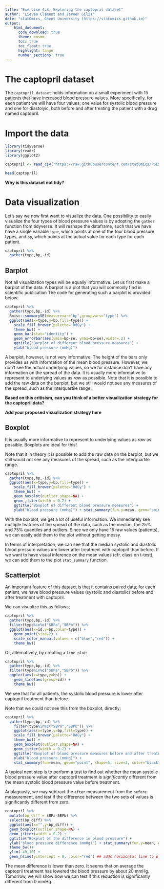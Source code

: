 ```yaml
---
title: "Exercise 4.3: Exploring the captopril dataset"
author: "Lieven Clement and Jeroen Gilis"
date: "statOmics, Ghent University (https://statomics.github.io)"
output:
    html_document:
      code_download: true
      theme: cosmo
      toc: true
      toc_float: true
      highlight: tango
      number_sections: true
---
```


# The captopril dataset

The `captopril dataset` holds information on a small experiment with
15 patients that have increased blood pressure values.
More specifically, for each patient we will have four values;
one value for systolic blood pressure and one for diastolyic,
both before and after treating the patient with a drug named captopril.

# Import the data

```r
library(tidyverse)
library(readr)
library(ggplot2)
```

```r
captopril <- read_csv("https://raw.githubusercontent.com/statOmics/PSLS21/data/captopril.txt")
```

```r
head(captopril)
```

**Why is this dataset not tidy?**

# Data visualization

Let's say we now first want to visualize the data.
One possibility to easily visualize the four types
of blood pressure values is by adopting the `gather`
function from tidyverse. It will reshape the dataframe,
such that we have have a single variable `type`, which
points at one of the four blood pressure types, and `bp`,
which points at the actual value for each type
for each patient.

```r
captopril %>%
  gather(type,bp,-id)
```

## Barplot

Not all visualization types will be equally informative.
Let us first make a barplot of the data. A barplot is a plot that you will
commonly find in scientific publication The code for generating such a barplot
is provided below:

```r
captopril %>%
  gather(type,bp,-id) %>%
  Rmisc::summarySE(measurevar="bp",groupvars="type") %>%
  ggplot(aes(x=type,y=bp,fill=type)) +
    scale_fill_brewer(palette="RdGy") +
    theme_bw() +
    geom_bar(stat="identity") +
    geom_errorbar(aes(ymin=bp-se, ymax=bp+se),width=.2) +
    ggtitle("Barplot of different blood pressure measures") +
    ylab("blood pressure (mmHg)")
```

A barplot, however, is not very informative. The height of the
bars only provides us with information of the mean blood pressure.
However, we don't see the actual underlying values, so we for
instance don't have any information on the spread of the data.
It is usually more informative to represent to underlying
values as _raw_ as possible. Note that it is possible to add the
raw data on the barplot, but we still would not see any measures
of the spread, such as the interquartile range.

**Based on this critisism, can you think of a better**
**visualization strategy for the captopril data?**

**Add your proposed visualization strategy here**

## Boxplot

It is usually more informative to represent to underlying
values as _raw_ as possible. Boxplots are ideal for this!

Note that it in theory it is possible to add the raw data on
the barplot, but we still would not see any measures of the
spread, such as the interquartile range.

```r
captopril %>%
  gather(type,bp,-id) %>%
  ggplot(aes(x=type,y=bp,fill=type)) +
    scale_fill_brewer(palette="RdGy") +
    theme_bw() +
    geom_boxplot(outlier.shape=NA) +
    geom_jitter(width = 0.2) +
    ggtitle("Boxplot of different blood pressure measures") +
    ylab("blood pressure (mmHg)") + stat_summary(fun.y=mean, geom="point", shape=5, size=3, color="black", fill="black")
```

With the boxplot, we get a lot of useful information.
We immediately see multiple features of the spread of
the data, such as the median, the 25% and 75% quantiles
and outliers. Since we only have 15 raw values (patients),
we can easily add them to the plot without getting messy.

In terms of interpretation, we can see that the median
systolic and diastolic blood pressure values are lower
after treatment with captopril than before. If we want to
have visual inference on the mean values (cfr. class on t-test),
we can add them to the plot `stat_summary` function.

## Scatterplot

An important feature of this dataset is that it contains
paired data; for each patient, we have blood pressure values
(systolic and diastolic) before and after treatment with
captopril.

We can visualize this as follows;

```r
captopril %>%
  gather(type,bp,-id) %>%
  filter(type%in%c("SBPa","SBPb")) %>%
  ggplot(aes(x=id,y=bp,color=type)) +
    geom_point(size=2) +
    scale_color_manual(values = c("blue","red")) +
    theme_bw()
```

Or, alternatively, by creating a `line plot`:

```r
captopril %>%
  gather(type,bp,-id) %>%
  filter(type%in%c("SBPa","SBPb")) %>%
  ggplot(aes(x=type,y=bp)) +
    geom_line(aes(group=id)) +
    theme_bw()
```

We see that for all patients, the systolic blood
pressure is lower after captopril treatment than before.

Note that we could not see this from the boxplot, directly;

```r
captopril %>%
  gather(type,bp,-id) %>%
    filter(type%in%c("SBPa","SBPb")) %>%
    ggplot(aes(x=type,y=bp,fill=type)) +
    scale_fill_brewer(palette="RdGy") +
    theme_bw() +
    geom_boxplot(outlier.shape=NA) +
    geom_jitter(width = 0.2) +
    ggtitle("Boxplot of blood pressure measures before and after treatment") +
    ylab("blood pressure (mmHg)") +
    stat_summary(fun=mean, geom="point", shape=5, size=3, color="black", fill="black")
```

A typical next step is to perform a test to find out
whether the mean systolic blood pressure value after
captopril treatment is _significantly_ different from
the mean systolic blood pressure value before treatment.

Analagously, we may subtract the `after` measurement from the
`before` measurement, and test if the difference between the
two sets of values is significantly different from zero.

```r
captopril %>%
  mutate(bp_diff = SBPa-SBPb) %>%
  select(bp_diff) %>%
  ggplot(aes(x="",y=bp_diff)) +
  geom_boxplot(outlier.shape=NA) +
  geom_jitter(width = 0.2) +
  ggtitle("Boxplot of the difference in blood pressure") +
  ylab("blood pressure difference (mmHg)") + stat_summary(fun.y=mean, geom="point", shape=5, size=3, color="black", fill="black") +
  theme_bw()+
  ylim(-40,10) +
  geom_hline(yintercept = 0, color="red") ## adds horizontal line to plot
```

The mean difference is lower than zero. It seems that on average the captopril
treatment has lowered the blood pressure by about 20 mmHg. Tomorrow, we will
show how we can test if this reduction is significantly different from 0 mmHg.
